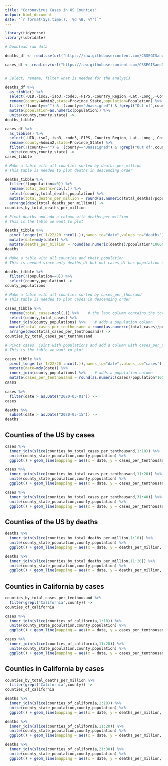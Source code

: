 ```yaml
---
title: "Coronavirus Cases in US Counties"
output: html_document
date: "`r format(Sys.time(), '%d %B, %Y')`"
---
```




```r
library(tidyverse)
library(lubridate)

# Download raw data

deaths_df <- read.csv(url("https://raw.githubusercontent.com/CSSEGISandData/COVID-19/master/csse_covid_19_data/csse_covid_19_time_series/time_series_covid19_deaths_US.csv"),check.names = FALSE)

cases_df <- read.csv(url("https://raw.githubusercontent.com/CSSEGISandData/COVID-19/master/csse_covid_19_data/csse_covid_19_time_series/time_series_covid19_confirmed_US.csv"),check.names = FALSE)


# Select, rename, filter what is needed for the analysis

deaths_df %>%
  as_tibble() %>%
  select(-UID,-iso2,-iso3,-code3,-FIPS,-Country_Region,-Lat,-Long_,-Combined_Key) %>%
  rename(county=Admin2,state=Province_State,population=Population) %>%
  filter(!(county=="") & !(county=="Unassigned") & !grepl("Out of",county)) %>%
  mutate(population=as.numeric(population)) %>%
  unite(county,county,state) ->
deaths_tibble

cases_df %>%
  as_tibble() %>%
  select(-UID,-iso2,-iso3,-code3,-FIPS,-Country_Region,-Lat,-Long_,-Combined_Key) %>%
  rename(county=Admin2,state=Province_State) %>%
  filter(!(county=="") & !(county=="Unassigned") & !grepl("Out of",county))  %>%
  unite(county,county,state) ->
cases_tibble

# Make a table with all counties sorted by deaths_per_million
# This table is needed to plot deaths in descending order

deaths_tibble %>%
  filter(!(population==0)) %>%
  rename(total_deaths=ncol(.)) %>%
  select(county,total_deaths,population) %>%
  mutate(total_deaths_per_million = round(as.numeric(total_deaths)/population*1000000)) %>%
  arrange(desc(total_deaths_per_million)) ->
counties_by_total_deaths_per_million

# Pivot deaths and add a column with deaths_per_million
# This is the table we want to plot

deaths_tibble %>%
  pivot_longer(c(`1/22/20`:ncol(.)),names_to="date",values_to="deaths") %>%
  mutate(date=mdy(date)) %>%
  mutate(deaths_per_million = round(as.numeric(deaths)/population*1000000)) ->
deaths

# Make a table with all counties and their population
# This is needed since only deaths_df but not cases_df has population data

deaths_tibble %>%
  filter(!(population==0)) %>%
  select(county,population) ->
county_populations

# Make a table with all counties sorted by cases_per_thousand
# This table is needed to plot cases in descending order

cases_tibble %>%
  rename(total_cases=ncol(.)) %>%    # the last column contains the total number of cases
  select(county,total_cases) %>%
  inner_join(county_populations) %>%    # adds a population column
  mutate(total_cases_per_tenthousand = round(as.numeric(total_cases)/population*10000)) %>%
  arrange(desc(total_cases_per_tenthousand)) ->
counties_by_total_cases_per_tenthousand

# Pivot cases, joint with populations and add a column with cases_per_tenthousands
# This is the table we want to plot

cases_tibble %>%
  pivot_longer(c(`1/22/20`:ncol(.)),names_to="date",values_to="cases") %>%
  mutate(date=mdy(date)) %>%
  inner_join(county_populations) %>%    # adds a population column
  mutate(cases_per_tenthousand = round(as.numeric(cases)/population*10000)) ->
cases

```

```r
cases %>%
  filter(date > as.Date("2020-03-01")) ->
cases

deaths %>%
  subset(date > as.Date("2020-03-15")) ->
deaths
```

## Counties of the US by cases 

```r
cases %>%
  inner_join(slice(counties_by_total_cases_per_tenthousand,1:10)) %>%
  unite(county_state_population,county,population) %>%
  ggplot() + geom_line(mapping = aes(x = date, y = cases_per_tenthousand, color = county_state_population))
```


```r
cases %>%
  inner_join(slice(counties_by_total_cases_per_tenthousand,11:20)) %>%
  unite(county_state_population,county,population) %>%
  ggplot() + geom_line(mapping = aes(x = date, y = cases_per_tenthousand, color = county_state_population))
```

```r
cases %>%
  inner_join(slice(counties_by_total_cases_per_tenthousand,31:40)) %>%
  unite(county_state_population,county,population) %>%
  ggplot() + geom_line(mapping = aes(x = date, y = cases_per_tenthousand, color = county_state_population))
```

## Counties of the US by deaths

```r
deaths %>%
  inner_join(slice(counties_by_total_deaths_per_million,1:10)) %>%
  unite(county_state_population,county,population) %>%
  ggplot() + geom_line(mapping = aes(x = date, y = deaths_per_million, color = county_state_population))
```

```r
deaths %>%
  inner_join(slice(counties_by_total_deaths_per_million,11:20)) %>%
  unite(county_state_population,county,population) %>%
  ggplot() + geom_line(mapping = aes(x = date, y = deaths_per_million, color = county_state_population))
```

## Counties in California by cases

```r
counties_by_total_cases_per_tenthousand %>%
  filter(grepl('California',county)) ->
counties_of_california

cases %>%
  inner_join(slice(counties_of_california,1:10)) %>%
  unite(county_state_population,county,population) %>%
  ggplot() + geom_line(mapping = aes(x = date, y = cases_per_tenthousand, color = county_state_population))
```
```r
cases %>%
  inner_join(slice(counties_of_california,11:20)) %>%
  unite(county_state_population,county,population) %>%
  ggplot() + geom_line(mapping = aes(x = date, y = cases_per_tenthousand, color = county_state_population))
```

## Counties in California by cases

```r
counties_by_total_deaths_per_million %>%
  filter(grepl('California',county)) ->
counties_of_california

deaths %>%
  inner_join(slice(counties_of_california,1:10)) %>%
  unite(county_state_population,county,population) %>%
  ggplot() + geom_line(mapping = aes(x = date, y = deaths_per_million, color = county_state_population))
```

```r
deaths %>%
  inner_join(slice(counties_of_california,11:20)) %>%
  unite(county_state_population,county,population) %>%
  ggplot() + geom_line(mapping = aes(x = date, y = deaths_per_million, color = county_state_population))
```

```r
deaths %>%
  inner_join(slice(counties_of_california,21:30)) %>%
  unite(county_state_population,county,population) %>%
  ggplot() + geom_line(mapping = aes(x = date, y = deaths_per_million, color = county_state_population))
```

